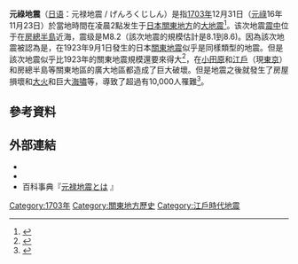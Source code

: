 {{NoteTA |G1=Earthquake}}
{{Expand Japanese|元禄地震}}{{地震
| 標題 = 元祿地震
| 圖片 = <!-- file name only -->
| 圖片尺寸 =
| 圖片描述 = 
| 圖片簡介 = 
| 地圖 = [[File:1703_Genroku_earthquake_intensity.png|250px]]
| 地圖尺寸 =
| 地圖描述 = 
| 地圖簡介 = 震度分布图
| 地圖2 = 
{{Location map|Japan
| lat_deg = 34.7
| lat_min = 
| lat_dir = N
| lon_deg = 139.8
| lon_min = 
| lon_dir = E
| mark = Bullseye1.svg
| marksize = 40
| width = 250
| float = center
| alt =}}<!-- manual map or use {{Location map}} -->
| map2_caption =
| 日期 = [[1703年|1703年]]12月31日（[[元祿|元祿]]16年11月23日） <!-- {{Start date|YYYY|MM|DD}} -->
| 發生時間 = 2 am
| 持續時間 =未知 
| 規模 = M8.2 （M8.1–M8.6）
| 深度 = <!-- {{convert|NNN|km|mi|0|abbr=on}} -->
| 震央 = {{coord|34.7|139.8|display=inline, title|type:event_region:JP_scale:1000000}}
| 斷層 = 
| 類型 =海溝型地震
| 影響地區 = {{日本}}：關東地區
| 損失 = <!-- cost/extent of property damage -->
| 烈度 =震度為6、7 相模 安防
（推測）
| pga = <!-- NN''[[Peak_ground_acceleration|g]]'' -->
| 海嘯 =未知 
| 山體滑坡 =
| 前震 =
| 余震 =
| 傷亡 = 超過了有10,000人罹難。
|影响地区=}}
'''元祿地震'''（[[日语|日语]]：元禄地震 / げんろくじしん）是指[[1703年|1703年]]12月31日（[[元祿|元祿]]16年11月23日）於當地時間在凌晨2點发生于[[日本|日本]][[關東地方|關東地方]]的[[大地震|大地震]]<ref>{{Cite web|url=http://www.bousai.go.jp/kohou/kouhoubousai/h25/74/past.html|title=元禄地震（1703年12月）|publisher=内閣府|accessdate=2020-11-01|language=JA|archive-date=2020-11-17|archive-url=https://web.archive.org/web/20201117014213/http://www.bousai.go.jp/kohou/kouhoubousai/h25/74/past.html|dead-url=no}}</ref>。该次地震[[震中|震中]]位于在[[房總半島|房總半島]]近海，震级是M8.2（該次地震的規模估計是8.1到8.6)。因為該次地震被認為是{{Internal link helper/ja|相模海槽特大地震 |相模トラフ巨大地震}}，在1923年9月1日發生的日本[[關東大地震|關東地震]]似乎是同樣類型的地震。但是該次地震似乎比1923年的關東地震規模還要來得大<ref>{{Cite book||author=宇佐美龍夫 |title=最新版 日本被害地震総覧 416‐2001 |edition= |series= |volume= |publisher=[[東京大学出版会|東京大学出版会]] |date=2003-04 |isbn=978-4-1306-0742-1 |ref=Usami (2003)}}</ref>，在[[小田原|小田原]]和[[江戶|江戶]]（現[[東京|東京]]）和房總半島等關東地區的廣大地區都造成了巨大破壞。但是地震之後就發生了房屋損壞和[[大火|大火]]和巨大[[海嘯|海嘯]]等，導致了超過有10,000人罹難<ref>{{Cite web|url=https://typhoon.yahoo.co.jp/weather/calendar/291/|title=元禄関東地震（元禄16年）|publisher=|accessdate=2020-11-01|language=JA|archive-date=2020-09-26|archive-url=https://web.archive.org/web/20200926094427/https://typhoon.yahoo.co.jp/weather/calendar/291/|dead-url=no}}</ref>。

== 參考資料 ==
{{Reflist}}
==外部連結==
* {{Cite web|url=https://typhoon.yahoo.co.jp/weather/calendar/291/|title=元禄関東地震（元禄16年）|publisher=|accessdate=2020-11-01|language=JA|archive-date=2020-09-26|archive-url=https://web.archive.org/web/20200926094427/https://typhoon.yahoo.co.jp/weather/calendar/291/|dead-url=no}}
* {{Cite web|url=http://www.bousai.go.jp/kohou/kouhoubousai/h25/74/past.html|title=元禄地震（1703年12月）|publisher=内閣府|accessdate=2020-11-01|language=JA|archive-date=2020-11-17|archive-url=https://web.archive.org/web/20201117014213/http://www.bousai.go.jp/kohou/kouhoubousai/h25/74/past.html|dead-url=no}}
*百科事典『[https://kotobank.jp/word/元禄地震-156275 元禄地震とは] {{Wayback|url=https://kotobank.jp/word/%E5%85%83%E7%A6%84%E5%9C%B0%E9%9C%87-156275 |date=20210605135438 }}』{{Language icon|ja}}
{{日本地震}}
[[Category:1703年|Category:1703年]]
[[Category:關東地方歷史|Category:關東地方歷史]]
[[Category:江戶時代地震|Category:江戶時代地震]]